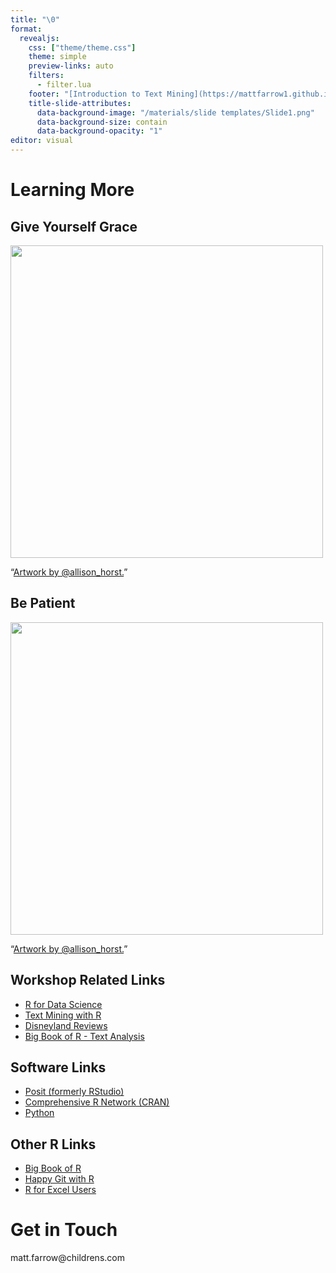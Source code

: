 ```yaml
---
title: "\0"
format: 
  revealjs:
    css: ["theme/theme.css"]
    theme: simple
    preview-links: auto
    filters: 
      - filter.lua
    footer: "[Introduction to Text Mining](https://mattfarrow1.github.io/apra-intro-to-text-mining/)"
    title-slide-attributes:
      data-background-image: "/materials/slide templates/Slide1.png"
      data-background-size: contain
      data-background-opacity: "1"
editor: visual
---
```


# Learning More

## Give Yourself Grace

![](https://cdn.myportfolio.com/45214904-6a61-4e23-98d6-b140f8654a40/51084276-ab7f-4c57-a0e7-5cf14a277359_rw_3840.png?h=d4d09144139fad473d6333e919c0f45a){fig-align="center" height="500"}

::: aside
"[Artwork by \@allison_horst.](https://allisonhorst.com)"
:::

## Be Patient

![](https://cdn.myportfolio.com/45214904-6a61-4e23-98d6-b140f8654a40/d65eb83f-66e4-4760-8c1f-29d336d1d6df.png?h=9b917065e8502455cd1c4791492b2199){fig-align="center" height="500"}

::: aside
"[Artwork by \@allison_horst.](https://allisonhorst.com)"
:::

## Workshop Related Links

-   [R for Data Science](https://r4ds.had.co.nz)
-   [Text Mining with R](https://www.tidytextmining.com/index.html)
-   [Disneyland Reviews](https://www.kaggle.com/datasets/arushchillar/disneyland-reviews?datasetId=1105807&sortBy=voteCount)
-   [Big Book of R - Text Analysis](https://www.bigbookofr.com/text-analysis.html#an-introduction-to-text-processing-and-analysis-with-r)

## Software Links

-   [Posit (formerly RStudio)](https://posit.co)
-   [Comprehensive R Network (CRAN)](https://cran.r-project.org)
-   [Python](https://www.python.org/downloads/)

## Other R Links

-   [Big Book of R](https://www.bigbookofr.com)
-   [Happy Git with R](https://happygitwithr.com)
-   [R for Excel Users](https://rstudio-conf-2020.github.io/r-for-excel/)

# Get in Touch

matt.farrow\@childrens.com

#  {background-image="/materials/slide templates/Slide8.png" background-size="contain"}
